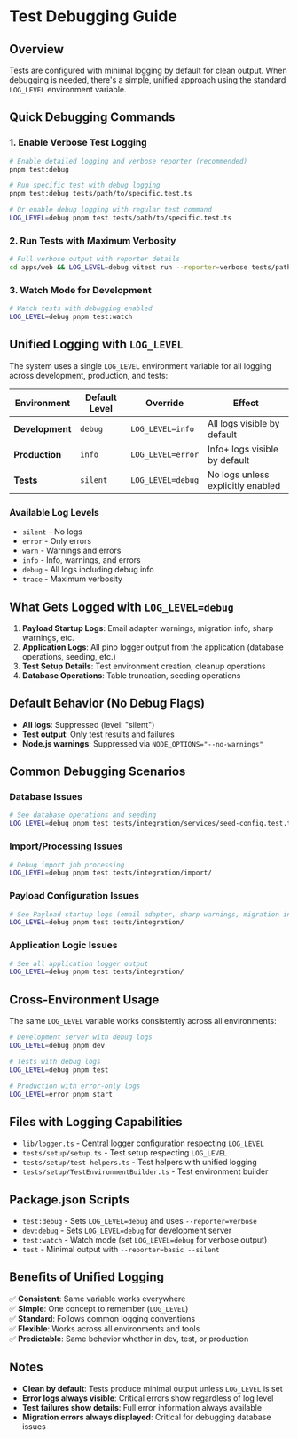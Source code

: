 # Test Debugging Guide

## Overview

Tests are configured with minimal logging by default for clean output. When debugging is needed, there's a simple, unified approach using the standard `LOG_LEVEL` environment variable.

## Quick Debugging Commands

### 1. Enable Verbose Test Logging

```bash
# Enable detailed logging and verbose reporter (recommended)
pnpm test:debug

# Run specific test with debug logging
pnpm test:debug tests/path/to/specific.test.ts

# Or enable debug logging with regular test command
LOG_LEVEL=debug pnpm test tests/path/to/specific.test.ts
```

### 2. Run Tests with Maximum Verbosity

```bash
# Full verbose output with reporter details
cd apps/web && LOG_LEVEL=debug vitest run --reporter=verbose tests/path/to/test.ts
```

### 3. Watch Mode for Development

```bash
# Watch tests with debugging enabled
LOG_LEVEL=debug pnpm test:watch
```

## Unified Logging with `LOG_LEVEL`

The system uses a single `LOG_LEVEL` environment variable for all logging across development, production, and tests:

| Environment     | Default Level | Override          | Effect                            |
| --------------- | ------------- | ----------------- | --------------------------------- |
| **Development** | `debug`       | `LOG_LEVEL=info`  | All logs visible by default       |
| **Production**  | `info`        | `LOG_LEVEL=error` | Info+ logs visible by default     |
| **Tests**       | `silent`      | `LOG_LEVEL=debug` | No logs unless explicitly enabled |

### Available Log Levels

- `silent` - No logs
- `error` - Only errors
- `warn` - Warnings and errors
- `info` - Info, warnings, and errors
- `debug` - All logs including debug info
- `trace` - Maximum verbosity

## What Gets Logged with `LOG_LEVEL=debug`

1. **Payload Startup Logs**: Email adapter warnings, migration info, sharp warnings, etc.
2. **Application Logs**: All pino logger output from the application (database operations, seeding, etc.)
3. **Test Setup Details**: Test environment creation, cleanup operations
4. **Database Operations**: Table truncation, seeding operations

## Default Behavior (No Debug Flags)

- **All logs**: Suppressed (level: "silent")
- **Test output**: Only test results and failures
- **Node.js warnings**: Suppressed via `NODE_OPTIONS="--no-warnings"`

## Common Debugging Scenarios

### Database Issues

```bash
# See database operations and seeding
LOG_LEVEL=debug pnpm test tests/integration/services/seed-config.test.ts
```

### Import/Processing Issues

```bash
# Debug import job processing
LOG_LEVEL=debug pnpm test tests/integration/import/
```

### Payload Configuration Issues

```bash
# See Payload startup logs (email adapter, sharp warnings, migration info)
LOG_LEVEL=debug pnpm test tests/integration/
```

### Application Logic Issues

```bash
# See all application logger output
LOG_LEVEL=debug pnpm test tests/integration/
```

## Cross-Environment Usage

The same `LOG_LEVEL` variable works consistently across all environments:

```bash
# Development server with debug logs
LOG_LEVEL=debug pnpm dev

# Tests with debug logs
LOG_LEVEL=debug pnpm test

# Production with error-only logs
LOG_LEVEL=error pnpm start
```

## Files with Logging Capabilities

- `lib/logger.ts` - Central logger configuration respecting `LOG_LEVEL`
- `tests/setup/setup.ts` - Test setup respecting `LOG_LEVEL`
- `tests/setup/test-helpers.ts` - Test helpers with unified logging
- `tests/setup/TestEnvironmentBuilder.ts` - Test environment builder

## Package.json Scripts

- `test:debug` - Sets `LOG_LEVEL=debug` and uses `--reporter=verbose`
- `dev:debug` - Sets `LOG_LEVEL=debug` for development server
- `test:watch` - Watch mode (set `LOG_LEVEL=debug` for verbose output)
- `test` - Minimal output with `--reporter=basic --silent`

## Benefits of Unified Logging

✅ **Consistent**: Same variable works everywhere  
✅ **Simple**: One concept to remember (`LOG_LEVEL`)  
✅ **Standard**: Follows common logging conventions  
✅ **Flexible**: Works across all environments and tools  
✅ **Predictable**: Same behavior whether in dev, test, or production

## Notes

- **Clean by default**: Tests produce minimal output unless `LOG_LEVEL` is set
- **Error logs always visible**: Critical errors show regardless of log level
- **Test failures show details**: Full error information always available
- **Migration errors always displayed**: Critical for debugging database issues
